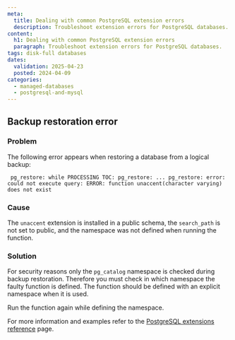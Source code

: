 ```yaml
---
meta:
  title: Dealing with common PostgreSQL extension errors
  description: Troubleshoot extension errors for PostgreSQL databases.
content:
  h1: Dealing with common PostgreSQL extension errors
  paragraph: Troubleshoot extension errors for PostgreSQL databases.
tags: disk-full databases
dates:
  validation: 2025-04-23
  posted: 2024-04-09
categories:
  - managed-databases
  - postgresql-and-mysql
---
```



## Backup restoration error

### Problem

The following error appears when restoring a database from a logical backup:
```
 pg_restore: while PROCESSING TOC: pg_restore: ... pg_restore: error: could not execute query: ERROR: function unaccent(character varying) does not exist
```

### Cause

The `unaccent` extension is installed in a public schema, the `search_path` is not set to public, and the namespace was not defined when running the function.

### Solution

For security reasons only the `pg_catalog` namespace is checked during backup restoration. Therefore you must check in which namespace the faulty function is defined. The function should be defined with an explicit namespace when it is used.

Run the function again while defining the namespace.

For more information and examples refer to the [PostgreSQL extensions reference](/managed-databases-for-postgresql-and-mysql/reference-content/postgresql-extensions) page.